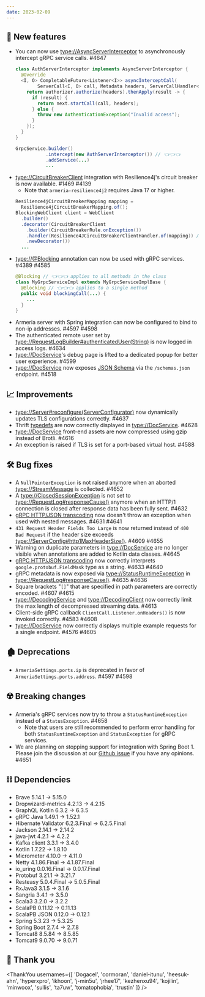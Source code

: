 ```yaml
---
date: 2023-02-09
---
```


## 🌟 New features

- You can now use <type://AsyncServerInterceptor> to asynchronously intercept gRPC service calls. #4647
  ```java
  class AuthServerInterceptor implements AsyncServerInterceptor {
    @Override
    <I, O> CompletableFuture<Listener<I>> asyncInterceptCall(
          ServerCall<I, O> call, Metadata headers, ServerCallHandler<I, O> next) {
      return authorizer.authorize(headers).thenApply(result -> {
        if (result) {
          return next.startCall(call, headers);
        } else {
          throw new AuthenticationException("Invalid access");
        }
      });
    }
  }

  GrpcService.builder()
             .intercept(new AuthServerInterceptor()) // 👈👈👈
             .addService(...)
             ...
  ```
- <type://CircuitBreakerClient> integration with Resilience4j's circuit breaker is now available. #1469 #4139
  - Note that `armeria-resilience4j2` requires Java 17 or higher.
  ```java
  Resilience4jCircuitBreakerMapping mapping =
    Resilience4jCircuitBreakerMapping.of();
  BlockingWebClient client = WebClient
    .builder()
    .decorator(CircuitBreakerClient
      .builder(CircuitBreakerRule.onException())
      .handler(Resilience4JCircuitBreakerClientHandler.of(mapping)) // 👈👈👈
      .newDecorator())
    ...
  ```
- <type://@Blocking> annotation can now be used with gRPC services. #4389 #4585
  ```java
  @Blocking // 👈👈👈 applies to all methods in the class
  class MyGrpcServiceImpl extends MyGrpcServiceImplBase {
    @Blocking // 👈👈👈 applies to a single method
    public void blockingCall(...) {
      ...
    }
  }
  ```
- Armeria server with Spring integration can now be configured to bind to non-ip addresses. #4597 #4598
- The authenticated remote user set by <type://RequestLogBuilder#authenticatedUser(String)> is now logged in access
  logs. #4634
- <type://DocService>'s debug page is lifted to a dedicated popup for better user experience. #4599
- <type://DocService> now exposes [JSON Schema](https://json-schema.org/) via the `/schemas.json` endpoint. #4518

## 📈 Improvements

- <type://Server#reconfigure(ServerConfigurator)> now dynamically updates TLS configurations correctly. #4637
- Thrift [typedefs](http://diwakergupta.github.io/thrift-missing-guide/#_typedefs) are
  now correctly displayed in <type://DocService>. #4628
- <type://DocService> front-end assets are now compressed using gzip instead of Brotli. #4616
- An exception is raised if TLS is set for a port-based virtual host. #4588

## 🛠️ Bug fixes

- A `NullPointerException` is not raised anymore when an aborted <type://StreamMessage> is collected. #4652
- A <type://ClosedSessionException> is not set to <type://RequestLog#responseCause()> anymore when
  an HTTP/1 connection is closed after response data has been fully sent. #4632
- [gRPC HTTP/JSON transcoding](https://cloud.google.com/endpoints/docs/grpc/transcoding) now doesn't throw an exception when used with nested messages. #4631 #4641
- `431 Request Header Fields Too Large` is now returned instead of `400 Bad Request` if the header size exceeds <type://ServerConfig#http1MaxHeaderSize()>. #4609 #4655
- Warning on duplicate parameters in <type://DocService> are no longer visible when annotations are added to Kotlin data classes. #4645
- [gRPC HTTP/JSON transcoding](https://cloud.google.com/endpoints/docs/grpc/transcoding) now correctly interprets `google.protobuf.FieldMask` type as a string. #4633 #4640
- gRPC metadata is now exposed via <type://StatusRuntimeException> in <type://RequestLog#responseCause()>. #4635 #4636
- Square brackets "`[]`" that are specified in path parameters are correctly encoded. #4607 #4615
- <type://DecodingService> and <type://DecodingClient> now correctly limit the max length of decompressed streaming data. #4613
- Client-side gRPC callback `ClientCall.Listener.onHeaders()` is now invoked correctly. #4583 #4608
- <type://DocService> now correctly displays multiple example requests for a single endpoint. #4576 #4605

## 🏚️ Deprecations

- `ArmeriaSettings.ports.ip` is deprecated in favor of `ArmeriaSettings.ports.address`. #4597 #4598

## ☢️ Breaking changes

- Armeria's gRPC services now try to throw a `StatusRuntimeException` instead of a `StatusException`. #4658
  - Note that users are still recommended to perform error handling for both `StatusRuntimeException` and `StatusException`
  for gRPC services.
- We are planning on stopping support for integration with Spring Boot 1. Please join the discussion at our
  [Github issue](https://github.com/line/armeria/issues/4651) if you have any opinions. #4651

## ⛓ Dependencies

- Brave 5.14.1 → 5.15.0
- Dropwizard-metrics 4.2.13 → 4.2.15
- GraphQL Kotlin 6.3.2 → 6.3.5
- gRPC Java 1.49.1 → 1.52.1
- Hibernate Validator 6.2.3.Final → 6.2.5.Final
- Jackson 2.14.1 → 2.14.2
- java-jwt 4.2.1 → 4.2.2
- Kafka client 3.3.1 → 3.4.0
- Kotlin 1.7.22 → 1.8.10
- Micrometer 4.10.0 → 4.11.0
- Netty 4.1.86.Final → 4.1.87.Final
- io_uring 0.0.16.Final → 0.0.17.Final
- Protobuf 3.21.1 → 3.21.7
- Resteasy 5.0.4.Final → 5.0.5.Final
- RxJava3 3.1.5 → 3.1.6
- Sangria 3.4.1 → 3.5.0
- Scala3 3.2.0 → 3.2.2
- ScalaPB 0.11.12 → 0.11.13
- ScalaPB JSON 0.12.0 → 0.12.1
- Spring 5.3.23 → 5.3.25
- Spring Boot 2.7.4 → 2.7.8
- Tomcat8 8.5.84 → 8.5.85
- Tomcat9 9.0.70 → 9.0.71

## 🙇 Thank you

<ThankYou usernames={[
  'Dogacel',
  'cormoran',
  'daniel-itunu',
  'heesuk-ahn',
  'hyperxpro',
  'ikhoon',
  'j-min5u',
  'jrhee17',
  'kezhenxu94',
  'kojilin',
  'minwoox',
  'sullis',
  'ta7uw',
  'tomatophobia',
  'trustin'
]} />